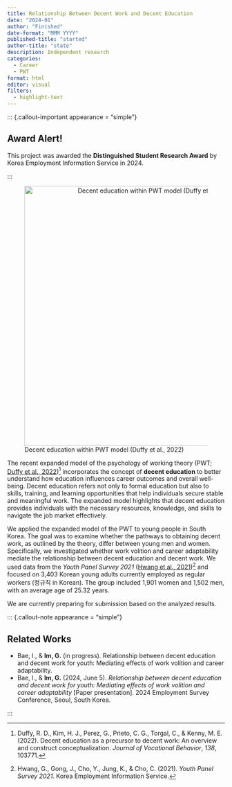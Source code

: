 ```yaml
---
title: Relationship Between Decent Work and Decent Education
date: "2024-01"
author: "Finished"
date-format: "MMM YYYY"
published-title: "started"
author-title: "state"
description: Independent research
categories: 
  - Career
  - PWT
format: html
editor: visual
filters:
  - highlight-text
---
```


::: {.callout-important appearance = "simple"}

## Award Alert!

This project was awarded the **Distinguished Student Research Award** by Korea Employment Information Service in 2024.

:::

![Decent education within PWT model (Duffy et al., 2022)](decentedu.png){style="text-align: center" fig-align="center" width="600"}

The recent expanded model of the psychology of working theory (PWT; [Duffy et al., 2022](https://www.sciencedirect.com/science/article/abs/pii/S0001879122000823))[^1] incorporates the concept of **decent education** to better understand how education influences career outcomes and overall well-being. Decent education refers not only to formal education but also to skills, training, and learning opportunities that help individuals secure stable and meaningful work. The expanded model highlights that decent education provides individuals with the necessary resources, knowledge, and skills to navigate the job market effectively.

[^1]: Duffy, R. D., Kim, H. J., Perez, G., Prieto, C. G., Torgal, C., & Kenny, M. E. (2022). Decent education as a precursor to decent work: An overview and construct conceptualization. *Journal of Vocational Behavior*, *138*, 103771.

We applied the expanded model of the PWT to young people in South Korea. The goal was to examine whether the pathways to obtaining decent work, as outlined by the theory, differ between young men and women. Specifically, we investigated whether work volition and career adaptability mediate the relationship between decent education and decent work. We used data from the *Youth Panel Survey 2021* ([Hwang et al., 2021](https://survey.keis.or.kr/eng/yp/yp01.jsp))[^2] and focused on 3,403 Korean young adults currently employed as regular workers (정규직 in Korean). The group included 1,901 women and 1,502 men, with an average age of 25.32 years.

[^2]: Hwang, G., Gong, J., Cho, Y., Jung, K., & Cho, C. (2021). *Youth Panel Survey 2021*. Korea Employment Information Service.

[We are currently preparing for submission based on the analyzed results.]{color="#FFD479"}

::: {.callout-note appearance = "simple"}

## Related Works

-   Bae, I., & **Im, G.** (in progress). Relationship between decent education and decent work for youth: Mediating effects of work volition and career adaptability.
-   Bae, I., & **Im, G.** (2024, June 5). *Relationship between decent education and decent work for youth: Mediating effects of work volition and career adaptability* \[Paper presentation\]. 2024 Employment Survey Conference, Seoul, South Korea.

:::
